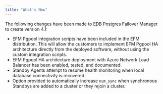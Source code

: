 ```yaml
---
title: "What’s New"
---
```


<div id="whats_new" class="registered_link"></div>

The following changes have been made to EDB Postgres Failover Manager to create version 4.1:

-   EFM Pgpool integration scripts have been included in the EFM distribution. This will allow the customers to implement EFM Pgpool HA architecture directly from the deployed software, without using the custom integration scripts.
-   EFM Pgpool HA architecture deployment with Azure Network Load Balancer has been enabled, tested, and documented.
-   Standby Agents attempt to resume health monitoring when local database connectivity is recovered.
-   Option provided to automatically increase `num_sync` when synchronous Standbys are added to a cluster or they rejoin a cluster.
